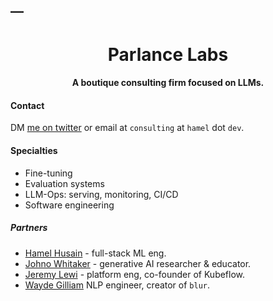 ---
---

```{=html}
<center>
<h1> Parlance Labs </h1>
<h4> A boutique consulting firm focused on LLMs. </h4>
<div class="scene">
        <div class="cube">
            <div class="face front"></div>
            <div class="face back"></div>
            <div class="face right"></div>
            <div class="face left"></div>
            <div class="face top"></div>
            <div class="face bottom"></div>
        </div>
</div>
<script src="scripts.js"></script>
</center>
```

<div class='foreground'>
#### Contact

DM [me on twitter](https://twitter.com/HamelHusain) or email at `consulting` at `hamel` dot `dev`.
<div>

#### Specialties

- Fine-tuning
- Evaluation systems
- LLM-Ops: serving, monitoring, CI/CD
- Software engineering

##### Partners

- [Hamel Husain](https://hamel.dev/) - full-stack ML eng.
- [Johno Whitaker](https://www.linkedin.com/in/johnowhitaker/) -  generative AI researcher & educator.
- [Jeremy Lewi](https://www.linkedin.com/in/jeremy-lewi-600aaa8/) -  platform eng, co-founder of Kubeflow.
- [Wayde Gilliam](https://ohmeow.com/about.html) NLP engineer, creator of `blur`.
